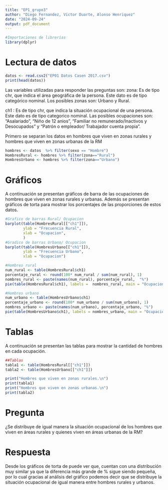 ```yaml
---
title: "EP1_grupo3"
author: "Diego Fernandez, Víctor Duarte, Alonso Henriquez"
date: "2024-09-24"
output: pdf_document
---
```


```r
#Importaciones de librerías
library(dplyr)
```


# Lectura de datos
```r

datos <- read.csv2("EP01 Datos Casen 2017.csv")
print(head(datos))

```

Las variables utilizadas para responder las preguntas son:
  zona: Es de tipo chr, que indica el área geográfica de la persona. Este dato es de tipo categórico nominal. Los posibles zonas son: Urbano y Rural.
        
  ch1 : Es de tipo chr, que indica la situación ocupacional de una persona. Este dato es de tipo categorico nominal. Las posibles ocupaciones son: "Asalariado", "Niño de 12 anios", "Familiar no remunerado/Inactivos y Desocupados" y "Patrón o empleador/ Trabajador cuenta propia".


Primero se separan los datos en hombres que viven en zonas rurales y hombres que viven en zonas urbanas de la RM
```r
hombres <- datos  %>% filter(sexo == "Hombre")
HombresRural <- hombres %>% filter(zona=="Rural")
HombresUrbano <- hombres %>% filter(zona=="Urbano")
```

# Gráficos

A continuación se presentan gráficos de barra de las ocupaciones de hombres que viven en zonas rurales y urbanas. Además se presentan gráficos de torta para mostrar los porcentajes de las proporciones de estos datos.
```r
#Grafico de barras Rural/ Ocupacion
barplot(table(HombresRural[["ch1"]]),
        ylab = "Frecuencia Rural",
        xlab = "Ocupacion",
        )
#Gradico de barras Urbano/ Ocupacion
barplot(table(HombresUrbano[["ch1"]]),
        ylab = "Frecuencia Urbano",
        xlab = "Ocupacion")

#Hombres rural
num_rural <- table(HombresRural$ch1)
porcentaje_rural <- round(100* num_rural / sum(num_rural), 1)
nombres_rural <- paste(names(num_rural), porcentaje_rural,  "%")
pie(table(HombresRural$ch1), labels =  nombres_rural, main = "Ocupacion hombres rurales")

#Hombres urbano
num_urbano <- table(HombresUrbano$ch1)
porcentaje_urbano <- round(100* num_urbano / sum(num_urbano), 1)
nombres_urbano <- paste(names(num_urbano), porcentaje_urbano, "%")
pie(table(HombresUrbano$ch1), labels = nombres_urbano, main = "Ocupacion hombres urbanos")

```

# Tablas

A continuación se presentan las tablas para mostrar la cantidad de hombres en cada ocupación.

```r
##Tablas 
tabla1 <- table(HombresRural[["ch1"]])
tabla2 <- table(HombresUrbano[["ch1"]])

print("Hombres que viven en zonas rurales.\n")
print(tabla1)
print("Hombres que viven en zonas urbanas.\n")
print(tabla2)

```

# Pregunta

¿Se distribuye de igual manera la situación ocupacional de los hombres que viven en áreas rurales y quienes viven en áreas urbanas de la RM?

# Respuesta

Desde los gráficos de torta de puede ver que, cuentan con una distribución muy similar ya que la diferencia más grande de % sigue siendo pequeña, por lo cual gracias al análisis del gráfico podemos decir que se distribuye la situación ocupacional de igual manera entre hombres rurales y urbanos.